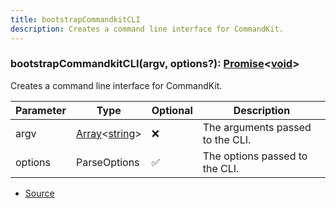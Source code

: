 ```yaml
---
title: bootstrapCommandkitCLI
description: Creates a command line interface for CommandKit.
---
```



### bootstrapCommandkitCLI(argv, options?): [Promise](https://developer.mozilla.org/en-US/docs/Web/JavaScript/Reference/Global_Objects/Promise)\<[void](https://developer.mozilla.org/en-US/docs/Web/JavaScript/Reference/Global_Objects/undefined)>

Creates a command line interface for CommandKit.



| Parameter | Type | Optional | Description |
| ----------- | ----------- | ----------- | ----------- |
| argv | [Array](https://developer.mozilla.org/en-US/docs/Web/JavaScript/Reference/Global_Objects/Array)\<[string](https://developer.mozilla.org/en-US/docs/Web/JavaScript/Reference/Global_Objects/String)> | ❌ | The arguments passed to the CLI. |
| options | ParseOptions | ✅ | The options passed to the CLI. |


- [Source](https://github.com/underctrl-io/commandkit/blob/e7997746676c2b18be64230c918cb998973d18b5/packages/commandkit/src/cli/init.ts#L11)
